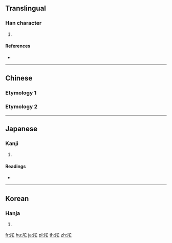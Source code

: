 ==Translingual==

===Han character===
{{Han char|rn=27|rad=厂|as=03|sn=5|four=|canj=MHP|ids=⿸厂乇}}

# {{defn|Han|sort=厂03}}

====References====
* {{Han ref|kx=0160.200|dkj=02895|dj=0367.050|hdz=10068.110|uh=5387|ud=21383}}

----

==Chinese==

===Etymology 1===
{{zh-see|磔|v}}

===Etymology 2===
{{zh-see|宅|v}}

----

==Japanese==

===Kanji===
{{ja-kanji|grade=|rs=厂03}}

# {{defn|lang=ja|sort=厂03}}

====Readings====
* {{ja-readings|on=[[たく]] (taku), [[ちゃく]] (chaku)|kun=[[ひらく]] (hiraku)}}

----

==Korean==

===Hanja===
{{ko-hanja|hangeul=책|rv=chaek|mr=ch'aek}}

# {{defn|lang=ko|sort=厂03}}

[[fr:厇]]
[[hu:厇]]
[[ja:厇]]
[[pl:厇]]
[[th:厇]]
[[zh:厇]]